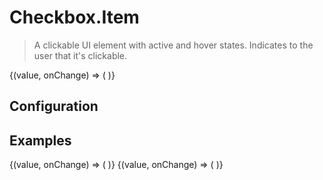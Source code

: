 
# Checkbox.Item

> A clickable UI element with active and hover states. Indicates to the user that it's clickable.

<CodeBlock defaultValue={true}>
  {(value, onChange) => (
    <Checkbox.Item label="Node Type" value={value} onChange={onChange} />
  )}
</CodeBlock>

## Configuration

<ConfigBlock of={Checkbox.Item} />

## Examples

<CodeBlock title="Default" defaultValue={false}>
  {(value, onChange) => (
    <Checkbox.Item label="Node Type" value={value} onChange={onChange} />
  )}
</CodeBlock>

<CodeBlock title="Disabled" defaultValue={false}>
  {(value, onChange) => (
    <Checkbox.Item
      label="Node Type"
      value={value}
      onChange={onChange}
      disabled
    />
  )}
</CodeBlock>
